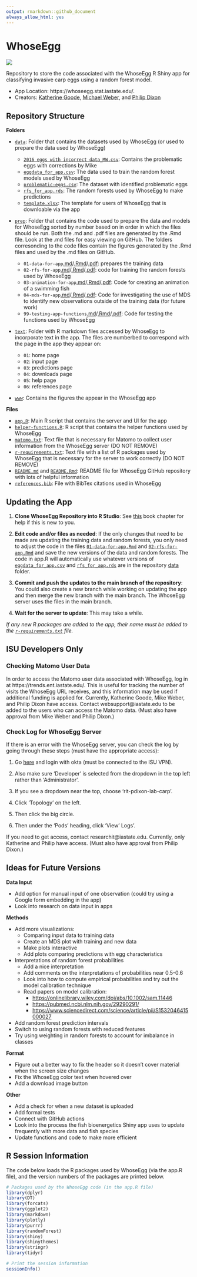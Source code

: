 ```yaml
---
output: rmarkdown::github_document
always_allow_html: yes
---
```


# WhoseEgg

![](www/eggs-in-a-row.jpeg)

Repository to store the code associated with the WhoseEgg R Shiny app for classifying invasive carp eggs using a random forest model. 

- App Location: https://whoseegg.stat.iastate.edu/.
- Creators: [Katherine Goode](https://goodekat.github.io/), [Michael Weber](https://michaeljohnweber.wixsite.com/fisherieslab), and [Philip Dixon](https://pdixon.stat.iastate.edu/)

## Repository Structure

**Folders**

- [`data`](data/): Folder that contains the datasets used by WhoseEgg (or used to prepare the data used by WhoseEgg)

  - [`2016 eggs with incorrect data_MW.csv`](data/2016 eggs with incorrect data_MW.csv): Contains the problematic eggs with corrections by Mike
  - [`eggdata_for_app.csv`](data/eggdata_for_app.csv): The data used to train the random forest models used by WhoseEgg
  - [`problematic-eggs.csv`](data/problematic-eggs.csv): The dataset with identified problematic eggs
  - [`rfs_for_app.rds`](data/rfs_for_app.rds): The random forests used by WhoseEgg to make predictions
  - [`template.xlsx`](data/template.xlsx): The template for users of WhoseEgg that is downloable via the app
  
- [`prep`](prep/): Folder that contains the code used to prepare the data and models for WhoseEgg sorted by number based on in order in which the files should be run. Both the .md and .pdf files are generated by the .Rmd file. Look at the .md files for easy viewing on GitHub. The folders corresonding to the code files contain the figures generated by the .Rmd files and used by the .md files on GitHub.

  - `01-data-for-app`[.md](prep/01-data-for-app.md)/[.Rmd](prep/01-data-for-app.Rmd)/[.pdf](prep/01-data-for-app.pdf): prepares the training data
  - `02-rfs-for-app`[.md](prep/02-rfs-for-app.md)/[.Rmd](prep/02-rfs-for-app.Rmd)/[.pdf](prep/02-rfs-for-app.pdf): code for training the random forests used by WhoseEgg
  - `03-animation-for-app`[.md](prep/03-animation-for-app.Rmd)/[.Rmd](prep/03-animation-for-app.Rmd)/[.pdf](prep/03-animation-for-app.pdf): Code for creating an animation of a swimming fish
  - `04-mds-for-app`[.md](prep/04-mds-for-app.md)/[.Rmd](prep/04-mds-for-app.Rmd)/[.pdf](prep/04-mds-for-app.pdf): Code for investigating the use of MDS to identify new observations outside of the training data (for future work)
  - `99-testing-app-functions`[.md](prep/99-testing-app-functions.md)/[.Rmd](prep/99-testing-app-functions.Rmd)/[.pdf](prep/99-testing-app-functions.pdf): Code for testing the functions used by WhoseEgg
  
- [`text`](text/): Folder with R markdown files accessed by WhoseEgg to incorporate text in the app. The files are numberbed to correspond with the page in the app they appear on: 

  - `01`: home page
  - `02`: input page
  - `03`: predictions page
  - `04`: downloads page
  - `05`: help page
  - `06`: references page

- [`www`](www/): Contains the figures the appear in the WhoseEgg app

**Files**

- [`app.R`](app.R): Main R script that contains the server and UI for the app
- [`helper-functions.R`](helper-functions.R): R script that contains the helper functions used by WhoseEgg
- [`matomo.txt`](matomo.txt): Text file that is necessary for Matomo to collect user information from the WhoseEgg server (DO NOT REMOVE)
- [`r-requirements.txt`](r-requirements.txt): Text file with a list of R packages used by WhoseEgg that is necessary for the server to work correctly (DO NOT REMOVE)
- [`README.md`](README.md) and [`README.Rmd`](README.Rmd): README file for WhoseEgg GitHub repository with lots of helpful information
- [`references.bib`](references.bib): File with BibTex citations used in WhoseEgg

## Updating the App

1. **Clone WhoseEgg Repository into R Studio**: See [this](https://happygitwithr.com/rstudio-git-github.html) book chapter for help if this is new to you.

2. **Edit code and/or files as needed**: If the only changes that need to be made are updating the training data and random forests, you only need to adjust the code in the files [`01-data-for-app.Rmd`](prep/01-data-for-app.Rmd) and [`02-rfs-for-app.Rmd`](prep/02-rfs-for-app.Rmd) and save the new versions of the data and random forests. The code in app.R will automatically use whatever versions of [`eggdata_for_app.csv`](data/eggdata_for_app.csv) and [`rfs_for_app.rds`](data/rfs_for_app.rds) are in the repository [data](data/) folder.

3. **Commit and push the updates to the main branch of the repository**: You could also create a new branch while working on updating the app and then merge the new branch with the main branch. The WhoseEgg server uses the files in the main branch.

4. **Wait for the server to update**: This may take a while.

*If any new R packages are added to the app, their name must be added to the [`r-requirements.txt`](r-requirements.txt) file.*

## ISU Developers Only 

### Checking Matomo User Data

In order to access the Matomo user data associated with WhoseEgg, log in at https://trends.ent.iastate.edu/. This is useful for tracking the number of visits the WhoseEgg URL receives, and this information may be used if additional funding is applied for. Currently, Katherine Goode, Mike Weber, and Philip Dixon have access. Contact websupport@iastate.edu to be added to the users who can access the Matomo data. (Must also have approval from Mike Weber and Philip Dixon.)

### Check Log for WhoseEgg Server

If there is an error with the WhoseEgg server, you can check the log by going through these steps (must have the appropriate access): 

1. Go [here](https://console.apps.nimbus.las.iastate.edu/) and login with okta (must be connected to the ISU VPN).

2. Also make sure 'Developer' is selected from the dropdown in the top left rather than 'Administrator'. 

3. If you see a dropdown near the top, choose 'rit-pdixon-lab-carp'.

4. Click 'Topology' on the left. 

5. Then click the big circle. 

6. Then under the 'Pods' heading, click 'View' Logs'.

If you need to get access, contact researchit@iastate.edu. Currently, only Katherine and Philip have access. (Must also have approval from Philip Dixon.)

## Ideas for Future Versions

**Data Input**

- Add option for manual input of one observation (could try using a Google form embedding in the app)
- Look into research on data input in apps

**Methods**

- Add more visualizations:
  - Comparing input data to training data
  - Create an MDS plot with training and new data
  - Make plots interactive
  - Add plots comparing predictions with egg characteristics
- Interpretations of random forest probabilities
  - Add a nice interpretation
  - Add comments on the interpretations of probabilities near 0.5-0.6
  - Look into how to compute empirical probabilities and try out the model calibration technique
  - Read papers on model calibration:
    - [https://onlinelibrary.wiley.com/doi/abs/10.1002/sam.11446](https://onlinelibrary.wiley.com/doi/abs/10.1002/sam.11446)
    - [https://pubmed.ncbi.nlm.nih.gov/29290291/](https://pubmed.ncbi.nlm.nih.gov/29290291/)
    - [https://www.sciencedirect.com/science/article/pii/S1532046415000027](https://www.sciencedirect.com/science/article/pii/S1532046415000027)
- Add random forest prediction intervals
- Switch to using random forests with reduced features
- Try using weighting in random forests to account for imbalance in classes

**Format**

- Figure out a better way to fix the header so it doesn't cover material when the screen size changes
- Fix the WhoseEgg color text when hovered over
- Add a download image button

**Other**

- Add a check for when a new dataset is uploaded
- Add formal tests
- Connect with GitHub actions
- Look into the process the fish bioenergetics Shiny app uses to update frequently with more data and fish species
- Update functions and code to make more efficient

## R Session Information

The code below loads the R packages used by WhoseEgg (via the app.R file), and the version numbers of the packages are printed below.

```r
# Packages used by the WhoseEgg code (in the app.R file)
library(dplyr)
library(DT)
library(forcats)
library(ggplot2)
library(markdown)
library(plotly)
library(purrr)
library(randomForest)
library(shiny)
library(shinythemes)
library(stringr)
library(tidyr)

# Print the session information
sessionInfo()
```

